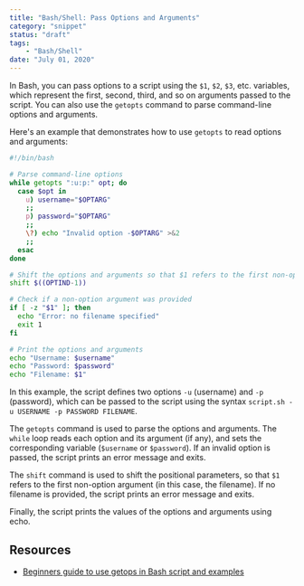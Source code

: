 ```yaml
---
title: "Bash/Shell: Pass Options and Arguments"
category: "snippet"
status: "draft"
tags:
    - "Bash/Shell"
date: "July 01, 2020"
---
```


In Bash, you can pass options to a script using the `$1`, `$2`, `$3`, etc. variables, which represent the first, second, third, and so on arguments passed to the script. You can also use the `getopts` command to parse command-line options and arguments.

Here's an example that demonstrates how to use `getopts` to read options and arguments:

```bash
#!/bin/bash

# Parse command-line options
while getopts ":u:p:" opt; do
  case $opt in
    u) username="$OPTARG"
    ;;
    p) password="$OPTARG"
    ;;
    \?) echo "Invalid option -$OPTARG" >&2
    ;;
  esac
done

# Shift the options and arguments so that $1 refers to the first non-option argument
shift $((OPTIND-1))

# Check if a non-option argument was provided
if [ -z "$1" ]; then
  echo "Error: no filename specified"
  exit 1
fi

# Print the options and arguments
echo "Username: $username"
echo "Password: $password"
echo "Filename: $1"
```

In this example, the script defines two options `-u` (username) and `-p` (password), which can be passed to the script using the syntax `script.sh -u USERNAME -p PASSWORD FILENAME`.

The `getopts` command is used to parse the options and arguments. The `while` loop reads each option and its argument (if any), and sets the corresponding variable (`$username` or `$password`). If an invalid option is passed, the script prints an error message and exits.

The `shift` command is used to shift the positional parameters, so that `$1` refers to the first non-option argument (in this case, the filename). If no filename is provided, the script prints an error message and exits.

Finally, the script prints the values of the options and arguments using echo.

## Resources
- [Beginners guide to use getops in Bash script and examples](https://www.golinuxcloud.com/bash-getopts/)